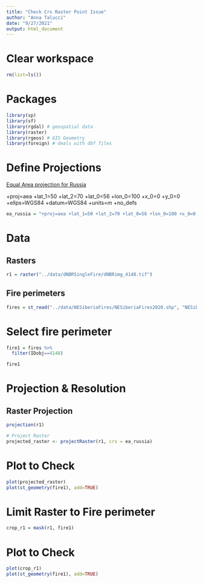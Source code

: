 ```yaml
---
title: "Check Crs Raster Point Issue"
author: "Anna Talucci"
date: "9/27/2021"
output: html_document
---
```


# Clear workspace

```r
rm(list=ls()) 
```

# Packages

```r
library(sp)
library(sf)
library(rgdal) # geospatial data
library(raster)
library(rgeos) # GIS Geometry
library(foreign) # deals with dbf files
```


# Define Projections

[Equal Area projection for Russia](https://gis.stackexchange.com/questions/264093/projection-for-russia-map)

+proj=aea +lat_1=50 +lat_2=70 +lat_0=56 +lon_0=100 +x_0=0 +y_0=0 +ellps=WGS84 +datum=WGS84 +units=m +no_defs 

```r
ea_russia = "+proj=aea +lat_1=50 +lat_2=70 +lat_0=56 +lon_0=100 +x_0=0 +y_0=0 +ellps=WGS84 +datum=WGS84 +units=m +no_defs "
```

# Data
## Rasters
```r
r1 = raster("../data/dNBRSingleFire/dNBRimg_4148.tif")
```

## Fire perimeters 
```r
fires = st_read("../data/NESiberiaFires/NESiberiaFires2020.shp", "NESiberiaFires2020")
```

# Select fire perimeter
```r
fire1 = fires %>%
  filter(IDobj==4148)

fire1
```



# Projection & Resolution

## Raster Projection
```r
projection(r1)
```

```r

# Project Raster
projected_raster <- projectRaster(r1, crs = ea_russia)
```
# Plot to Check
```r
plot(projected_raster)
plot(st_geometry(fire1), add=TRUE)
```




# Limit Raster to Fire perimeter
```r
crop_r1 = mask(r1, fire1)
```


# Plot to Check
```r
plot(crop_r1)
plot(st_geometry(fire1), add=TRUE)
```
